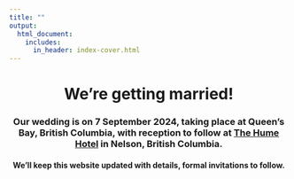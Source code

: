 ```yaml
---
title: ""
output:
  html_document:
    includes:
      in_header: index-cover.html
---
```

<center>
###
# We're getting married!

### Our wedding is on **7 September 2024**, taking place at **Queen's Bay, British Columbia**, with reception to follow at **[The Hume Hotel](https://www.humehotel.com/) in Nelson, British Columbia**.
#### We'll keep this website updated with details, formal invitations to follow.
</center>